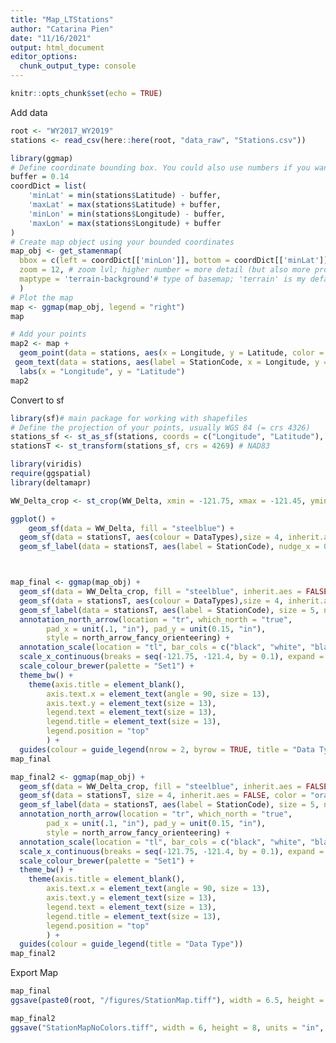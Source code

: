 ```yaml
---
title: "Map_LTStations"
author: "Catarina Pien"
date: "11/16/2021"
output: html_document
editor_options: 
  chunk_output_type: console
---
```


```r
knitr::opts_chunk$set(echo = TRUE)
```

Add data
```r
root <- "WY2017_WY2019"
stations <- read_csv(here::here(root, "data_raw", "Stations.csv"))
```

```r
library(ggmap)
# Define coordinate bounding box. You could also use numbers if you want. 
buffer = 0.14
coordDict = list( 
    'minLat' = min(stations$Latitude) - buffer,
    'maxLat' = max(stations$Latitude) + buffer,
    'minLon' = min(stations$Longitude) - buffer,
    'maxLon' = max(stations$Longitude) + buffer
)
# Create map object using your bounded coordinates
map_obj <- get_stamenmap(
  bbox = c(left = coordDict[['minLon']], bottom = coordDict[['minLat']], right = coordDict[['maxLon']], top = coordDict[['maxLat']]), # the bounding box
  zoom = 12, # zoom lvl; higher number = more detail (but also more processing power)
  maptype = 'terrain-background'# type of basemap; 'terrain' is my default, but check help(get_stamenmap) for a full list
  )
# Plot the map
map <- ggmap(map_obj, legend = "right")
map

# Add your points
map2 <- map +
  geom_point(data = stations, aes(x = Longitude, y = Latitude, color = DataTypes), size = 3) +
 geom_text(data = stations, aes(label = StationCode, x = Longitude, y = Latitude), size = 2, vjust = 0, hjust = 0) +
  labs(x = "Longitude", y = "Latitude")
map2

```

Convert to sf
```r
library(sf)# main package for working with shapefiles
# Define the projection of your points, usually WGS 84 (= crs 4326)
stations_sf <- st_as_sf(stations, coords = c("Longitude", "Latitude"), crs = 4326)
stationsT <- st_transform(stations_sf, crs = 4269) # NAD83 
```

```r
library(viridis)
require(ggspatial)
library(deltamapr)

WW_Delta_crop <- st_crop(WW_Delta, xmin = -121.75, xmax = -121.45, ymin = 38, ymax = 39)

ggplot() +
    geom_sf(data = WW_Delta, fill = "steelblue") +
  geom_sf(data = stationsT, aes(colour = DataTypes),size = 4, inherit.aes = FALSE) +
  geom_sf_label(data = stationsT, aes(label = StationCode), nudge_x = 0.03,  inherit.aes = FALSE)



map_final <- ggmap(map_obj) + 
  geom_sf(data = WW_Delta_crop, fill = "steelblue", inherit.aes = FALSE) +
  geom_sf(data = stationsT, aes(colour = DataTypes),size = 4, inherit.aes = FALSE) +
  geom_sf_label(data = stationsT, aes(label = StationCode), size = 5, nudge_x = 0.04,  inherit.aes = FALSE) +
  annotation_north_arrow(location = "tr", which_north = "true", 
        pad_x = unit(.1, "in"), pad_y = unit(0.15, "in"),
        style = north_arrow_fancy_orienteering) +
  annotation_scale(location = "tl", bar_cols = c("black", "white", "black", "white"), text_cex = 1.1) +
  scale_x_continuous(breaks = seq(-121.75, -121.4, by = 0.1), expand = c(0,0)) +
  scale_colour_brewer(palette = "Set1") +
  theme_bw() + 
    theme(axis.title = element_blank(),
        axis.text.x = element_text(angle = 90, size = 13),
        axis.text.y = element_text(size = 13),
        legend.text = element_text(size = 13),
        legend.title = element_text(size = 13),
        legend.position = "top"
        ) +
  guides(colour = guide_legend(nrow = 2, byrow = TRUE, title = "Data Type"))
map_final

map_final2 <- ggmap(map_obj) + 
  geom_sf(data = WW_Delta_crop, fill = "steelblue", inherit.aes = FALSE) +
  geom_sf(data = stationsT, size = 4, inherit.aes = FALSE, color = "orange3") +
  geom_sf_label(data = stationsT, aes(label = StationCode), size = 5, nudge_x = 0.04,  inherit.aes = FALSE) +
  annotation_north_arrow(location = "tr", which_north = "true", 
        pad_x = unit(.1, "in"), pad_y = unit(0.15, "in"),
        style = north_arrow_fancy_orienteering) +
  annotation_scale(location = "tl", bar_cols = c("black", "white", "black", "white"), text_cex = 1.1) +
  scale_x_continuous(breaks = seq(-121.75, -121.4, by = 0.1), expand = c(0,0)) +
  scale_colour_brewer(palette = "Set1") +
  theme_bw() + 
    theme(axis.title = element_blank(),
        axis.text.x = element_text(angle = 90, size = 13),
        axis.text.y = element_text(size = 13),
        legend.text = element_text(size = 13),
        legend.title = element_text(size = 13),
        legend.position = "top"
        ) +
  guides(colour = guide_legend(title = "Data Type"))
map_final2
```

Export Map
```r
map_final
ggsave(paste0(root, "/figures/StationMap.tiff"), width = 6.5, height = 8, units = "in", device = 'jpeg', dpi = 300)

map_final2
ggsave("StationMapNoColors.tiff", width = 6, height = 8, units = "in", device = 'jpeg', dpi = 300)
```

